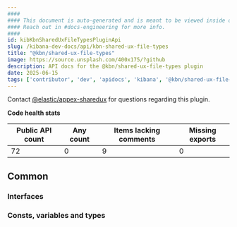```yaml
---
####
#### This document is auto-generated and is meant to be viewed inside our experimental, new docs system.
#### Reach out in #docs-engineering for more info.
####
id: kibKbnSharedUxFileTypesPluginApi
slug: /kibana-dev-docs/api/kbn-shared-ux-file-types
title: "@kbn/shared-ux-file-types"
image: https://source.unsplash.com/400x175/?github
description: API docs for the @kbn/shared-ux-file-types plugin
date: 2025-06-15
tags: ['contributor', 'dev', 'apidocs', 'kibana', '@kbn/shared-ux-file-types']
---
```




Contact [@elastic/appex-sharedux](https://github.com/orgs/elastic/teams/appex-sharedux) for questions regarding this plugin.

**Code health stats**

| Public API count  | Any count | Items lacking comments | Missing exports |
|-------------------|-----------|------------------------|-----------------|
| 72 | 0 | 9 | 0 |

## Common

### Interfaces
<DocDefinitionList data={kbnSharedUxFileTypesObj.common.interfaces}/>

### Consts, variables and types
<DocDefinitionList data={kbnSharedUxFileTypesObj.common.misc}/>

